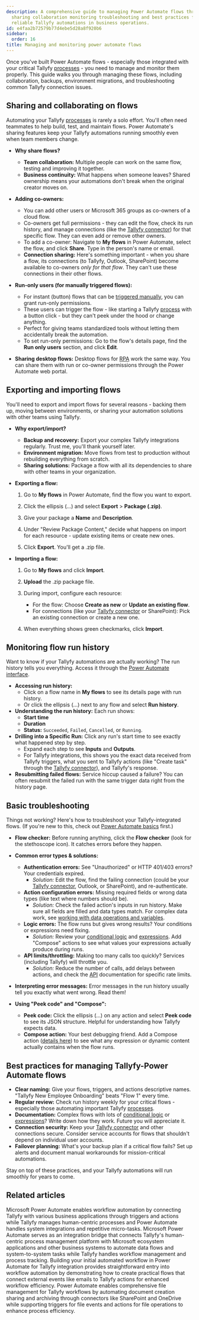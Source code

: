 ```yaml
---
description: A comprehensive guide to managing Power Automate flows through effective
  sharing collaboration monitoring troubleshooting and best practices for maintaining
  reliable Tallyfy automations in business operations.
id: e4faa2b72579b77d4ebe5d28a8f920b6
sidebar:
  order: 16
title: Managing and monitoring power automate flows
---
```


Once you've built Power Automate flows - especially those integrated with your critical Tallyfy [processes](/products/pro/tracking-and-tasks/processes/) - you need to manage and monitor them properly. This guide walks you through managing these flows, including collaboration, backups, environment migrations, and troubleshooting common Tallyfy connection issues.

## Sharing and collaborating on flows

Automating your Tallyfy [processes](/products/pro/tracking-and-tasks/processes/) is rarely a solo effort. You'll often need teammates to help build, test, and maintain flows. Power Automate's sharing features keep your Tallyfy automations running smoothly even when team members change.

*   **Why share flows?**
    *   **Team collaboration:** Multiple people can work on the same flow, testing and improving it together.
    *   **Business continuity:** What happens when someone leaves? Shared ownership means your automations don't break when the original creator moves on.

*   **Adding co-owners:**
    *   You can add other users or Microsoft 365 groups as co-owners of a cloud flow.
    *   Co-owners get full permissions - they can edit the flow, check its run history, and manage connections (like the [Tallyfy connector](/products/pro/integrations/middleware/power-automate/how-can-i-integrate-tallyfy-with-microsoft-power-automate/)) for that specific flow. They can even add or remove other owners.
    *   To add a co-owner: Navigate to **My flows** in Power Automate, select the flow, and click **Share**. Type in the person's name or email.
    *   **Connection sharing:** Here's something important - when you share a flow, its connections (to Tallyfy, Outlook, SharePoint) become available to co-owners *only for that flow*. They can't use these connections in their other flows.

*   **Run-only users (for manually triggered flows):**
    *   For instant (button) flows that can be [triggered manually](/products/pro/integrations/middleware/power-automate/triggering-flows-manually-button-flows/), you can grant run-only permissions.
    *   These users can trigger the flow - like starting a Tallyfy [process](/products/pro/tracking-and-tasks/processes/) with a button click - but they can't peek under the hood or change anything.
    *   Perfect for giving teams standardized tools without letting them accidentally break the automation.
    *   To set run-only permissions: Go to the flow's details page, find the **Run only users** section, and click **Edit**.

*   **Sharing desktop flows:** Desktop flows for [RPA](/products/pro/integrations/middleware/power-automate/introduction-to-rpa-with-power-automate/) work the same way. You can share them with run or co-owner permissions through the Power Automate web portal.

## Exporting and importing flows

You'll need to export and import flows for several reasons - backing them up, moving between environments, or sharing your automation solutions with other teams using Tallyfy.

*   **Why export/import?**
    *   **Backup and recovery:** Export your complex Tallyfy integrations regularly. Trust me, you'll thank yourself later.
    *   **Environment migration:** Move flows from test to production without rebuilding everything from scratch.
    *   **Sharing solutions:** Package a flow with all its dependencies to share with other teams in your organization.

*   **Exporting a flow:**
    1.  Go to **My flows** in Power Automate, find the flow you want to export.
    2.  Click the ellipsis (...) and select **Export** > **Package (.zip)**.

    3.  Give your package a **Name** and **Description**.
    4.  Under "Review Package Content," decide what happens on import for each resource - update existing items or create new ones.
    5.  Click **Export**. You'll get a .zip file.

*   **Importing a flow:**
    1.  Go to **My flows** and click **Import**.
    2.  **Upload** the .zip package file.
    3.  During import, configure each resource:
        *   For the flow: Choose **Create as new** or **Update an existing flow**.
        *   For connections (like your [Tallyfy connector](/products/pro/integrations/middleware/power-automate/how-can-i-integrate-tallyfy-with-microsoft-power-automate/) or SharePoint): Pick an existing connection or create a new one.

    4.  When everything shows green checkmarks, click **Import**.

## Monitoring flow run history

Want to know if your Tallyfy automations are actually working? The run history tells you everything. Access it through the [Power Automate interface](/products/pro/integrations/middleware/power-automate/understanding-power-automate-basics/).

*   **Accessing run history:**
    *   Click on a flow name in **My flows** to see its details page with run history.
    *   Or click the ellipsis (...) next to any flow and select **Run history**.
*   **Understanding the run history:** Each run shows:
    *   **Start time**
    *   **Duration**
    *   **Status:** `Succeeded`, `Failed`, `Cancelled`, or `Running`.
*   **Drilling into a Specific Run:** Click any run's start time to see exactly what happened step by step.
    *   Expand each step to see **Inputs** and **Outputs**.
    *   For Tallyfy integrations, this shows you the exact data received from Tallyfy triggers, what you sent to Tallyfy actions (like "Create task" through the [Tallyfy connector](/products/pro/integrations/middleware/power-automate/how-can-i-integrate-tallyfy-with-microsoft-power-automate/)), and Tallyfy's response.
*   **Resubmitting failed flows:** Service hiccup caused a failure? You can often resubmit the failed run with the same trigger data right from the history page.

## Basic troubleshooting

Things not working? Here's how to troubleshoot your Tallyfy-integrated flows. (If you're new to this, check out [Power Automate basics](/products/pro/integrations/middleware/power-automate/understanding-power-automate-basics/) first.)

*   **Flow checker:** Before running anything, click the **Flow checker** (look for the stethoscope icon). It catches errors before they happen.

*   **Common error types & solutions:**
    *   **Authentication errors:** See "Unauthorized" or HTTP 401/403 errors? Your credentials expired.
        *   *Solution:* Edit the flow, find the failing connection (could be your [Tallyfy connector](/products/pro/integrations/middleware/power-automate/how-can-i-integrate-tallyfy-with-microsoft-power-automate/), Outlook, or SharePoint), and re-authenticate.
    *   **Action configuration errors:** Missing required fields or wrong data types (like text where numbers should be).
        *   *Solution:* Check the failed action's inputs in run history. Make sure all fields are filled and data types match. For complex data work, see [working with data operations and variables](/products/pro/integrations/middleware/power-automate/working-with-data-operations-and-variables/).
    *   **Logic errors:** The flow runs but gives wrong results? Your conditions or expressions need fixing.
        *   *Solution:* Review your [conditional logic](/products/pro/integrations/middleware/power-automate/using-conditional-logic-in-power-automate/) and [expressions](/products/pro/integrations/middleware/power-automate/advanced-conditions-and-expressions/). Add "Compose" actions to see what values your expressions actually produce during runs.
    *   **API limits/throttling:** Making too many calls too quickly? Services (including Tallyfy) will throttle you.
        *   *Solution:* Reduce the number of calls, add delays between actions, and check the [API](/products/pro/integrations/open-api/) documentation for specific rate limits.

*   **Interpreting error messages:** Error messages in the run history usually tell you exactly what went wrong. Read them!

*   **Using "Peek code" and "Compose":**
    *   **Peek code:** Click the ellipsis (...) on any action and select **Peek code** to see its JSON structure. Helpful for understanding how Tallyfy expects data.
    *   **Compose action:** Your best debugging friend. Add a Compose action ([details here](/products/pro/integrations/middleware/power-automate/working-with-data-operations-and-variables/)) to see what any expression or dynamic content actually contains when the flow runs.

## Best practices for managing Tallyfy-Power Automate flows

*   **Clear naming:** Give your flows, triggers, and actions descriptive names. "Tallyfy New Employee Onboarding" beats "Flow 1" every time.
*   **Regular review:** Check run history weekly for your critical flows - especially those automating important Tallyfy [processes](/products/pro/tracking-and-tasks/processes/).
*   **Documentation:** Complex flows with lots of [conditional logic](/products/pro/integrations/middleware/power-automate/using-conditional-logic-in-power-automate/) or [expressions](/products/pro/integrations/middleware/power-automate/advanced-conditions-and-expressions/)? Write down how they work. Future you will appreciate it.
*   **Connection security:** Keep your [Tallyfy connector](/products/pro/integrations/middleware/power-automate/how-can-i-integrate-tallyfy-with-microsoft-power-automate/) and other connections secure. Consider service accounts for flows that shouldn't depend on individual user accounts.
*   **Failover planning:** What's your backup plan if a critical flow fails? Set up alerts and document manual workarounds for mission-critical automations.

Stay on top of these practices, and your Tallyfy automations will run smoothly for years to come.


## Related articles
<CardGrid>
<LinkTitleCard header="<b>Power Automate > Understanding Power Automate basics</b>" href="/products/pro/integrations/middleware/power-automate/understanding-power-automate-basics/" > Microsoft Power Automate enables workflow automation by connecting Tallyfy with various business applications through triggers and actions while Tallyfy manages human-centric processes and Power Automate handles system integrations and repetitive micro-tasks. </LinkTitleCard>
<LinkTitleCard header="<b>Middleware > Power Automate</b>" href="/products/pro/integrations/middleware/power-automate/" > Microsoft Power Automate serves as an integration bridge that connects Tallyfy's human-centric process management platform with Microsoft ecosystem applications and other business systems to automate data flows and system-to-system tasks while Tallyfy handles workflow management and process tracking. </LinkTitleCard>
<LinkTitleCard header="<b>Power Automate > Creating your first flow in Power Automate</b>" href="/products/pro/integrations/middleware/power-automate/creating-your-first-flow-in-power-automate/" > Building your initial automated workflow in Power Automate for Tallyfy integration provides straightforward entry into workflow automation by demonstrating how to create practical flows that connect external events like emails to Tallyfy actions for enhanced workflow efficiency. </LinkTitleCard>
<LinkTitleCard header="<b>Power Automate > Managing files with Power Automate</b>" href="/products/pro/integrations/middleware/power-automate/managing-files-with-power-automate/" > Power Automate enables comprehensive file management for Tallyfy workflows by automating document creation sharing and archiving through connectors like SharePoint and OneDrive while supporting triggers for file events and actions for file operations to enhance process efficiency. </LinkTitleCard>
</CardGrid>